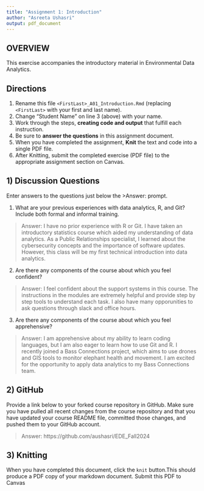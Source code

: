```yaml
---
title: "Assignment 1: Introduction"
author: "Asreeta Ushasri"
output: pdf_document
---
```


## OVERVIEW

This exercise accompanies the introductory material in Environmental Data Analytics. 

## Directions
1.  Rename this file `<FirstLast>_A01_Introduction.Rmd` (replacing `<FirstLast>` with your first and last name).
2.  Change "Student Name" on line 3 (above) with your name.
3.  Work through the steps, **creating code and output** that fulfill each instruction.
4.  Be sure to **answer the questions** in this assignment document.
5.  When you have completed the assignment, **Knit** the text and code into a single PDF file.
6.  After Knitting, submit the completed exercise (PDF file) to the appropriate assignment section on Canvas.


## 1) Discussion Questions
Enter answers to the questions just below the >Answer: prompt.

1. What are your previous experiences with data analytics, R, and Git? Include both formal and informal training.

> Answer: I have no prior experience with R or Git. I have taken an introductory statistics course which aided my understanding of data analytics. As a Public Relationships specialist, I learned about the cybersecurity concepts and the importance of software updates. However, this class will be my first technical introduction into data analytics.

2. Are there any components of the course about which you feel confident?

> Answer: I feel confident about the support systems in this course. The instructions in the modules are extremely helpful and provide step by step tools to understand each task. I also have many opporunities to ask questions through slack and office hours.

3. Are there any components of the course about which you feel apprehensive?

> Answer: I am apprehensive about my ability to learn coding languages, but I am also eager to learn how to use Git and R. I recently joined a Bass Connections project, which aims to use drones and GIS tools to monitor elephant health and movement. I am excited for the opportunity to apply data analytics to my Bass Connections team.


## 2) GitHub

Provide a link below to your forked course repository in GitHub. Make sure you have pulled all recent changes from the course repository and that you have updated your course README file, committed those changes, and pushed them to your GitHub account. 

> Answer: https://github.com/aushasri/EDE_Fall2024

## 3) Knitting
When you have completed this document, click the `knit` button.This should produce a PDF copy of your markdown document. Submit this PDF to Canvas 
